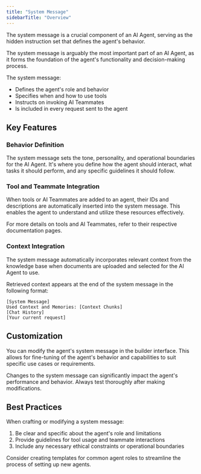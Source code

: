 ```yaml
---
title: "System Message"
sidebarTitle: "Overview"
---
```


The system message is a crucial component of an AI Agent, serving as the hidden instruction set that defines the agent's behavior.

<Note>
  The system message is arguably the most important part of an AI Agent, as it
  forms the foundation of the agent's functionality and decision-making process.
</Note>

The system message:

- Defines the agent's role and behavior
- Specifies when and how to use tools
- Instructs on invoking AI Teammates
- Is included in every request sent to the agent

## Key Features

### Behavior Definition

The system message sets the tone, personality, and operational boundaries for the AI Agent. It's where you define how the agent should interact, what tasks it should perform, and any specific guidelines it should follow.

### Tool and Teammate Integration

When tools or AI Teammates are added to an agent, their IDs and descriptions are automatically inserted into the system message. This enables the agent to understand and utilize these resources effectively.

<Note>
  For more details on tools and AI Teammates, refer to their respective
  documentation pages.
</Note>

### Context Integration

The system message automatically incorporates relevant context from the knowledge base when documents are uploaded and selected for the AI Agent to use.

<Info>
  Retrieved context appears at the end of the system message in the following format:

```
[System Message]
Used Context and Memories: [Context Chunks]
[Chat History]
[Your current request]
```

</Info>

## Customization

You can modify the agent's system message in the builder interface. This allows for fine-tuning of the agent's behavior and capabilities to suit specific use cases or requirements.

<Warning>
  Changes to the system message can significantly impact the agent's performance
  and behavior. Always test thoroughly after making modifications.
</Warning>

## Best Practices

When crafting or modifying a system message:

1. Be clear and specific about the agent's role and limitations
2. Provide guidelines for tool usage and teammate interactions
3. Include any necessary ethical constraints or operational boundaries

<Tip>
  Consider creating templates for common agent roles to streamline the process
  of setting up new agents.
</Tip>
